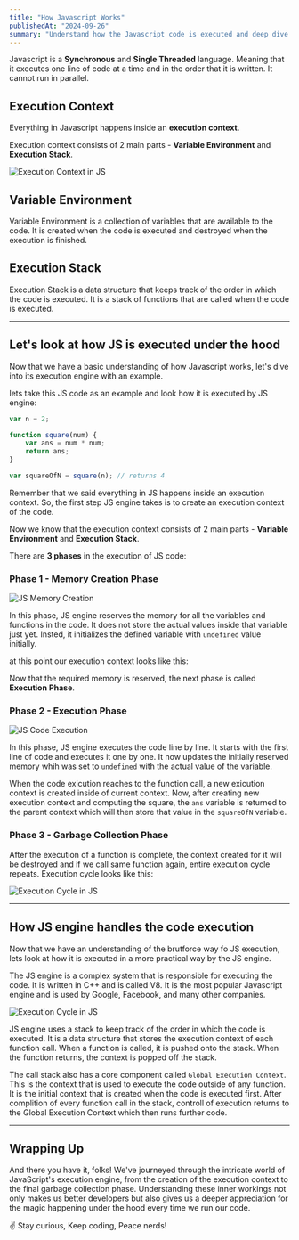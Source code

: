 ```yaml
---
title: "How Javascript Works"
publishedAt: "2024-09-26"
summary: "Understand how the Javascript code is executed and deep dive into its execution engine."
---
```


Javascript is a **Synchronous** and **Single Threaded** language. Meaning that it executes one line of code at a time and in the order that it is written. It cannot run in parallel.

## Execution Context
Everything in Javascript happens inside an **execution context**.

Execution context consists of 2 main parts - **Variable Environment** and **Execution Stack**.

![Execution Context in JS](/js-execution-context.png)

## Variable Environment

Variable Environment is a collection of variables that are available to the code. It is created when the code is executed and destroyed when the execution is finished.

## Execution Stack

Execution Stack is a data structure that keeps track of the order in which the code is executed. It is a stack of functions that are called when the code is executed.

---

## Let's look at how JS is executed under the hood
Now that we have a basic understanding of how Javascript works, let's dive into its execution engine with an example.

lets take this JS code as an example and look how it is executed by JS engine:

```js
var n = 2;

function square(num) {
    var ans = num * num;
    return ans;
}

var squareOfN = square(n); // returns 4
```

Remember that we said everything in JS happens inside an execution context. So, the first step JS engine takes is to create an execution context of the code.

Now we know that the execution context consists of 2 main parts - **Variable Environment** and **Execution Stack**.

There are **3 phases** in the execution of JS code:

### Phase 1 - Memory Creation Phase

![JS Memory Creation](/js-memory-creation.png)

In this phase, JS engine reserves the memory for all the variables and functions in the code. It does not store the actual values inside that variable just yet. Insted, it initializes the defined variable with `undefined` value initially.

at this point our execution context looks like this:


Now that the required memory is reserved, the next phase is called **Execution Phase**.

### Phase 2 - Execution Phase

![JS Code Execution](/js-code-execution.png)

In this phase, JS engine executes the code line by line. It starts with the first line of code and executes it one by one. It now updates the initially reserved memory whih was set to `undefined` with the actual value of the variable.

When the code exicution reaches to the function call, a new exicution context is created inside of current context.
Now, after creating new execution context and computing the square, the `ans` variable is returned to the parent context which will then store that value in the `squareOfN` variable.

### Phase 3 - Garbage Collection Phase

After the execution of a function is complete, the context created for it will be destroyed and if we call same function again, entire execution cycle repeats. Execution cycle looks like this:

![Execution Cycle in JS](/js-execution-cycle.png)

---

## How JS engine handles the code execution

Now that we have an understanding of the brutforce way fo JS execution, lets look at how it is executed in a more practical way by the JS engine.

The JS engine is a complex system that is responsible for executing the code. It is written in C++ and is called V8. It is the most popular Javascript engine and is used by Google, Facebook, and many other companies.

![Execution Cycle in JS](/js-execution-in-engine.png)

JS engine uses a stack to keep track of the order in which the code is executed. It is a data structure that stores the execution context of each function call. When a function is called, it is pushed onto the stack. When the function returns, the context is popped off the stack.

The call stack also has a core component called `Global Execution Context`. This is the context that is used to execute the code outside of any function. It is the initial context that is created when the code is executed first. After complition of every function call in the stack, controll of execution returns to the Global Execution Context which then runs further code.

---

## Wrapping Up

And there you have it, folks! We've journeyed through the intricate world of JavaScript's execution engine, from the creation of the execution context to the final garbage collection phase. Understanding these inner workings not only makes us better developers but also gives us a deeper appreciation for the magic happening under the hood every time we run our code.

✌️ Stay curious, Keep coding, Peace nerds!

